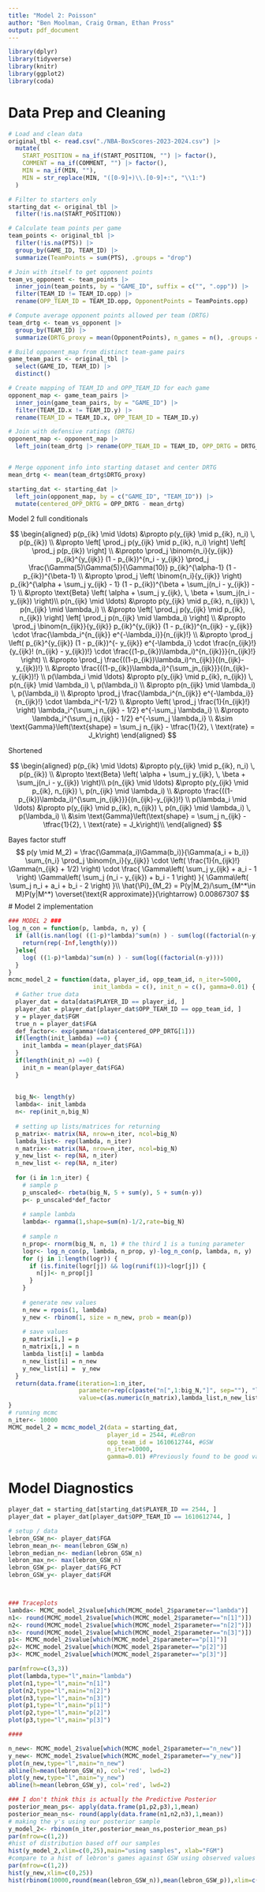 ```yaml
---
title: "Model 2: Poisson"
author: "Ben Moolman, Craig Orman, Ethan Pross"
output: pdf_document
---
```


```r
library(dplyr)
library(tidyverse)
library(knitr)
library(ggplot2)
library(coda)
```

# Data Prep and Cleaning

```r
# Load and clean data
original_tbl <- read.csv("./NBA-BoxScores-2023-2024.csv") |>
  mutate(
    START_POSITION = na_if(START_POSITION, "") |> factor(),
    COMMENT = na_if(COMMENT, "") |> factor(),
    MIN = na_if(MIN, ""),
    MIN = str_replace(MIN, "([0-9]+)\\.[0-9]+:", "\\1:")
  )

# Filter to starters only
starting_dat <- original_tbl |>
  filter(!is.na(START_POSITION))

# Calculate team points per game
team_points <- original_tbl |>
  filter(!is.na(PTS)) |>
  group_by(GAME_ID, TEAM_ID) |>
  summarize(TeamPoints = sum(PTS), .groups = "drop")

# Join with itself to get opponent points
team_vs_opponent <- team_points |>
  inner_join(team_points, by = "GAME_ID", suffix = c("", ".opp")) |>
  filter(TEAM_ID != TEAM_ID.opp) |>
  rename(OPP_TEAM_ID = TEAM_ID.opp, OpponentPoints = TeamPoints.opp)

# Compute average opponent points allowed per team (DRTG)
team_drtg <- team_vs_opponent |>
  group_by(TEAM_ID) |>
  summarize(DRTG_proxy = mean(OpponentPoints), n_games = n(), .groups = "drop")

# Build opponent_map from distinct team-game pairs
game_team_pairs <- original_tbl |>
  select(GAME_ID, TEAM_ID) |>
  distinct()

# Create mapping of TEAM_ID and OPP_TEAM_ID for each game
opponent_map <- game_team_pairs |>
  inner_join(game_team_pairs, by = "GAME_ID") |>
  filter(TEAM_ID.x != TEAM_ID.y) |>
  rename(TEAM_ID = TEAM_ID.x, OPP_TEAM_ID = TEAM_ID.y)

# Join with defensive ratings (DRTG)
opponent_map <- opponent_map |>
  left_join(team_drtg |> rename(OPP_TEAM_ID = TEAM_ID, OPP_DRTG = DRTG_proxy), by = "OPP_TEAM_ID")


# Merge opponent info into starting dataset and center DRTG
mean_drtg <- mean(team_drtg$DRTG_proxy)

starting_dat <- starting_dat |>
  left_join(opponent_map, by = c("GAME_ID", "TEAM_ID")) |>
  mutate(centered_OPP_DRTG = OPP_DRTG - mean_drtg)
```

Model 2 full conditionals

$$
\begin{aligned}
  p(p_{ik} \mid \ldots) &\propto p(y_{ijk} \mid p_{ik}, n_i) \, p(p_{ik}) \\
  &\propto \left[ \prod_j p(y_{ijk} \mid p_{ik}, n_i) \right] \left[ \prod_j p(p_{ik}) \right] \\
  &\propto \prod_j \binom{n_i}{y_{ijk}} p_{ik}^{y_{ijk}} (1 - p_{ik})^{n_i - y_{ijk}} \prod_j \frac{\Gamma(5)\Gamma(5)}{\Gamma(10)} p_{ik}^{\alpha-1} (1 - p_{ik})^{\beta-1} \\
  &\propto \prod_j \left( \binom{n_i}{y_{ijk}} \right) p_{ik}^{\alpha + \sum_j y_{ijk} - 1} (1 - p_{ik})^{\beta + \sum_j(n_i - y_{ijk}) - 1} \\
  &\propto \text{Beta} \left( \alpha + \sum_j y_{ijk}, \, \beta + \sum_j(n_i - y_{ijk}) \right)\\
  p(n_{ijk} \mid \ldots) &\propto p(y_{ijk} \mid p_{ik}, n_{ijk}) \, p(n_{ijk} \mid \lambda_i) \\
  &\propto \left[ \prod_j p(y_{ijk} \mid p_{ik}, n_{ijk}) \right] \left[ \prod_j p(n_{ijk} \mid \lambda_i) \right] \\
  &\propto \prod_j \binom{n_{ijk}}{y_{ijk}} p_{ik}^{y_{ijk}} (1 - p_{ik})^{n_{ijk} - y_{ijk}} \cdot \frac{\lambda_i^{n_{ijk}} e^{-\lambda_i}}{n_{ijk}!} \\
  &\propto \prod_j \left( p_{ik}^{y_{ijk}} (1 - p_{ik})^{- y_{ijk}} e^{-\lambda_i} \cdot \frac{n_{ijk}!}{y_{ijk}! (n_{ijk} - y_{ijk})!} \cdot \frac{(1-p_{ik})\lambda_i)^{n_{ijk}}}{n_{ijk}!} \right) \\
  &\propto \prod_j \frac{((1-p_{ik})\lambda_i)^n_{ijk}}{(n_{ijk}-y_{ijk})!} \\
  &\propto  \frac{((1-p_{ik})\lambda_i)^{\sum_jn_{ijk}}}{(n_{ijk}-y_{ijk})!} \\
  p(\lambda_i \mid \ldots) &\propto p(y_{ijk} \mid p_{ik}, n_{ijk}) \, p(n_{ijk} \mid \lambda_i) \, p(\lambda_i) \\
  &\propto p(n_{ijk} \mid \lambda_i) \, p(\lambda_i) \\
  &\propto \prod_j \frac{\lambda_i^{n_{ijk}} e^{-\lambda_i}}{n_{ijk}!} \cdot \lambda_i^{-1/2} \\
  &\propto \left( \prod_j \frac{1}{n_{ijk}!} \right) \lambda_i^{\sum_j n_{ijk} - 1/2} e^{-\sum_j \lambda_i} \\
  &\propto \lambda_i^{\sum_j n_{ijk} - 1/2} e^{-\sum_j \lambda_i} \\
  &\sim \text{Gamma}\left(\text{shape} = \sum_j n_{ijk} - \tfrac{1}{2}, \ \text{rate} = J_k\right)
\end{aligned}
$$

Shortened

$$
\begin{aligned}
  p(p_{ik} \mid \ldots) &\propto p(y_{ijk} \mid p_{ik}, n_i) \, p(p_{ik}) \\
  &\propto \text{Beta} \left( \alpha + \sum_j y_{ijk}, \, \beta + \sum_j(n_i - y_{ijk}) \right)\\
  p(n_{ijk} \mid \ldots) &\propto p(y_{ijk} \mid p_{ik}, n_{ijk}) \, p(n_{ijk} \mid \lambda_i) \\
  &\propto  \frac{((1-p_{ik})\lambda_i)^{\sum_jn_{ijk}}}{(n_{ijk}-y_{ijk})!} \\
  p(\lambda_i \mid \ldots) &\propto p(y_{ijk} \mid p_{ik}, n_{ijk}) \, p(n_{ijk} \mid \lambda_i) \, p(\lambda_i) \\
  &\sim \text{Gamma}\left(\text{shape} = \sum_j n_{ijk} - \tfrac{1}{2}, \ \text{rate} = J_k\right)\\
\end{aligned}
$$

Bayes factor stuff
$$
p(y \mid M_2) =
\frac{\Gamma(a_i)\Gamma(b_i)}{\Gamma(a_i + b_i)} 
\sum_{n_i} \prod_j \binom{n_i}{y_{ijk}} 
\cdot \left( \frac{1}{n_{ijk}!} \Gamma(n_{ijk} + 1/2) \right)
\cdot \frac{
\Gamma\left( \sum_j y_{ijk} + a_i - 1 \right)
\Gamma\left( \sum_j (n_i - y_{ijk}) + b_i - 1 \right)
}{
\Gamma\left( \sum_j n_i + a_i + b_i - 2 \right)
}\\
\hat{\Pi}_{M_2} = P(y|M_2)/\sum_{M^*\in M}P(y|M^*) \overset{\text{R approximate}}{\rightarrow} 0.00867307
$$
# Model 2 implementation

```r
### MODEL 2 ###
log_n_con = function(p, lambda, n, y) {
  if (all(is.nan(log( ((1-p)*lambda)^sum(n) ) - sum(log((factorial(n-y)))) ))){
    return(rep(-Inf,length(y)))
  }else{
    log( ((1-p)*lambda)^sum(n) ) - sum(log((factorial(n-y))))
  }
}
mcmc_model_2 = function(data, player_id, opp_team_id, n_iter=5000,
                        init_lambda = c(), init_n = c(), gamma=0.01) {
  # Gather true data
  player_dat = data[data$PLAYER_ID == player_id, ]
  player_dat = player_dat[player_dat$OPP_TEAM_ID == opp_team_id, ]
  y = player_dat$FGM
  true_n = player_dat$FGA
  def_factor<- exp(gamma*(data$centered_OPP_DRTG[1]))
  if(length(init_lambda) ==0) {
    init_lambda = mean(player_dat$FGA)
  }
  if(length(init_n) ==0) {
    init_n = mean(player_dat$FGA)
  }
  
  
  big_N<- length(y)
  lambda<- init_lambda
  n<- rep(init_n,big_N)
  
  # setting up lists/matrices for returning
  p_matrix<- matrix(NA, nrow=n_iter, ncol=big_N)
  lambda_list<- rep(lambda, n_iter)
  n_matrix<- matrix(NA, nrow=n_iter, ncol=big_N)
  y_new_list <- rep(NA, n_iter)
  n_new_list <- rep(NA, n_iter)
  
  for (i in 1:n_iter) {
    # sample p
    p_unscaled<- rbeta(big_N, 5 + sum(y), 5 + sum(n-y))
    p<- p_unscaled*def_factor
    
    # sample lambda
    lambda<- rgamma(1,shape=sum(n)-1/2,rate=big_N)
    
    # sample n
    n_prop<- rnorm(big_N, n, 1) # the third 1 is a tuning parameter
    logr<- log_n_con(p, lambda, n_prop, y)-log_n_con(p, lambda, n, y)
    for (j in 1:length(logr)) {
      if (is.finite(logr[j]) && log(runif(1))<logr[j]) {
        n[j]<- n_prop[j]
      }
    }
    
    # generate new values
    n_new = rpois(1, lambda)
    y_new <- rbinom(1, size = n_new, prob = mean(p))
    
    # save values
    p_matrix[i,] = p
    n_matrix[i,] = n
    lambda_list[i] = lambda
    n_new_list[i] = n_new
    y_new_list[i] =  y_new
  }
  return(data.frame(iteration=1:n_iter,
                    parameter=rep(c(paste("n[",1:big_N,"]", sep=""), "lambda", "n_new", "y_new", paste("p[",1:big_N,"]", sep="")), each=n_iter),
                    value=c(as.numeric(n_matrix),lambda_list,n_new_list,y_new_list, as.numeric(p_matrix))))
}
# running mcmc
n_iter<- 10000
MCMC_model_2 = mcmc_model_2(data = starting_dat,
                            player_id = 2544, #LeBron
                            opp_team_id = 1610612744, #GSW
                            n_iter=10000,
                            gamma=0.01) #Previously found to be good value

```

# Model Diagnostics

```r
player_dat = starting_dat[starting_dat$PLAYER_ID == 2544, ]
player_dat = player_dat[player_dat$OPP_TEAM_ID == 1610612744, ]

# setup / data
lebron_GSW_n<- player_dat$FGA
lebron_mean_n<- mean(lebron_GSW_n)
lebron_median_n<- median(lebron_GSW_n)
lebron_max_n<- max(lebron_GSW_n)
lebron_GSW_p<- player_dat$FG_PCT
lebron_GSW_y<- player_dat$FGM



### Traceplots
lambda<- MCMC_model_2$value[which(MCMC_model_2$parameter=="lambda")]
n1<- round(MCMC_model_2$value[which(MCMC_model_2$parameter=="n[1]")])
n2<- round(MCMC_model_2$value[which(MCMC_model_2$parameter=="n[2]")])
n3<- round(MCMC_model_2$value[which(MCMC_model_2$parameter=="n[3]")])
p1<- MCMC_model_2$value[which(MCMC_model_2$parameter=="p[1]")]
p2<- MCMC_model_2$value[which(MCMC_model_2$parameter=="p[2]")]
p3<- MCMC_model_2$value[which(MCMC_model_2$parameter=="p[3]")]

par(mfrow=c(3,3))
plot(lambda,type="l",main="lambda")
plot(n1,type="l",main="n[1]")
plot(n2,type="l",main="n[2]")
plot(n3,type="l",main="n[3]")
plot(p1,type="l",main="p[1]")
plot(p2,type="l",main="p[2]")
plot(p3,type="l",main="p[3]")

####

n_new<- MCMC_model_2$value[which(MCMC_model_2$parameter=="n_new")]
y_new<- MCMC_model_2$value[which(MCMC_model_2$parameter=="y_new")]
plot(n_new,type="l",main="n_new")
abline(h=mean(lebron_GSW_n), col='red', lwd=2)
plot(y_new,type="l",main="y_new")
abline(h=mean(lebron_GSW_y), col='red', lwd=2)

### I don't think this is actually the Predictive Posterior
posterior_mean_ps<- apply(data.frame(p1,p2,p3),1,mean)
posterior_mean_ns<- round(apply(data.frame(n1,n2,n3),1,mean))
# making the y's using our posterior sample
y_model_2<- rbinom(n_iter,posterior_mean_ns,posterior_mean_ps)
par(mfrow=c(1,2))
#hist of distribution based off our samples
hist(y_model_2,xlim=c(0,25),main="using samples", xlab="FGM")
#compare to a hist of lebron's games against GSW using observed values
par(mfrow=c(1,2))
hist(y_new,xlim=c(0,25))
hist(rbinom(10000,round(mean(lebron_GSW_n)),mean(lebron_GSW_p)),xlim=c(0,25), main="based off of lebron's 3 GSW games", xlab="FGM")
```
